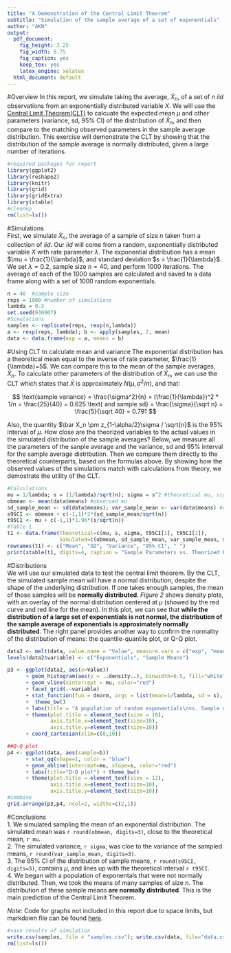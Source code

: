 ```yaml
---
title: "A Demonstration of the Central Limit Theorem"
subtitle: "Simulation of the sample average of a set of exponentials"
author: "AKN"
output:
  pdf_document:
    fig_height: 3.25
    fig_width: 8.75
    fig_caption: yes
    keep_tex: yes
    latex_engine: xelatex
  html_document: default
---
```

#Overview
  In this report, we simulate taking the average, $\bar X_n$, of a set of $n$ $iid$ observations from an exponentially distributed variable $X$. We will use the [Central Limit Theorem(CLT)](https://en.wikipedia.org/wiki/Central_limit_theorem) to calcuate the expected mean $\mu$ and other parameters (variance, sd, 95% CI) of the distribution of $\bar X_n$, and then compare to the matching observed parameters in the sample average distribution. This exercise will demonstrate the CLT by showing that the distribution of the sample average is normally distributed, given a large number of iterations. 
  
```r
#required packages for report
library(ggplot2)
library(reshape2)
library(knitr)
library(grid)  
library(gridExtra)
library(xtable)
#cleanup
rm(list=ls())
```

#Simulations  
  First, we simulate $\bar X_n$, the average of a sample of size $n$ taken from a collection of $iid$. Our $iid$ will come from a random, exponentially distributed variable $X$ with rate parameter $\lambda$. The exponential distribution has a mean $\mu = \frac{1}{\lambda}$, and standard deviation $s = \frac{1}{\lambda}$. We set $\lambda = 0.2$, sample size $n = 40$, and perform 1000 iterations. The average of each of the 1000 samples are calculated and saved to a data frame along with a set of 1000 random exponentials.  
  
```r
n = 40  #sample size
reps = 1000 #number of simulations
lambda = 0.2
set.seed(936907)
#Simulations
samples <- replicate(reps, rexp(n,lambda))
a <- rexp(reps, lambda); b <- apply(samples, 2, mean)
data <- data.frame(exp = a, means = b)
```  

#Using CLT to calculate mean and variance
  The exponential distribution has a theoretical mean equal to the inverse of rate parameter, $\frac{1}{\lambda}=5$. We can compare this to the mean of the sample averages, $\bar X_n$. To calculate other parameters of the distribution of $\bar X_n$, we can use the CLT which states that $\bar X$ is approximately $N(\mu, \sigma^2 / n)$, and that:  
  
$$ \text{sample variance} = \frac{\sigma^2}{n} = (\frac{1}{\lambda})^2 * 1/n = \frac{25}{40} =  0.625    
\text{  and sample sd} = \frac{\sigma}{\sqrt n} = \frac{5}{\sqrt 40} = 0.791 $$

Also, the quantity $\bar X_n \pm z_{1-\alpha/2}\sigma / \sqrt{n}$ is the 95% interval of $\mu$. How close are the theorized variables to the actual values in the simulated distribution of the sample averages? 
  Below, we measure all the parameters of the sanple average and the variance, sd and 95% interval for the sample average distribution. Then we compare them directly to the theoretical counterparts, based on the formulas above. By showing how the observed values of the simulations match with calculations from theory, we demostrate the utility of the CLT.  
  
```r
#Calculations
mu = 1/lambda; s = (1/lambda)/sqrt(n); sigma = s^2 #theoretical mu, sigma and s
obmean <- mean(data$means) #observed mu
sd_sample_mean <- sd(data$means); var_sample_mean <- var(data$means) #obs. s and sigma  
s95CI <- obmean + c(-1,1)*2*(sd_sample_mean/sqrt(n))
t95CI <- mu + c(-1,1)*1.96*(s/sqrt(n))
#Table 1
t1 <- data.frame(Theoretical=c(mu, s, sigma, t95CI[1], t95CI[2]), 
                 Simulated=c(obmean, sd_sample_mean, var_sample_mean, s95CI[1], s95CI[2]))
rownames(t1) <- c("Mean", "SD", "Variance", "95% CI", " ")
print(xtable(t1, digits=4, caption = "Sample Parameters vs. Theorized Parameters"), comment = FALSE)
```
  
#Distributions  
  We will use our simulated data to test the central limit theorem. By the CLT, the simulated sample mean will have a normal distribution, despite the shape of the underlying distribution. If one takes enough samples, the mean of those samples will be **normally distributed**. _Figure 2_ shows density plots, with an overlay of the normal distribution centered at $\mu$ (showed by the red curve and red line for the mean). In this plot, we can see that **while the distribution of a large set of exponentials is not normal, the distribution of the sample average of exponentials is approximately normally distributed**. The right panel provides another way to confirm the normality of the distribution of means: the quantile-quantile plot, or Q-Q plot. 

```r

data2 <- melt(data, value.name = "Value", measure.vars = c("exp", "means"))
levels(data2$variable) <- c("Exponentials", "Sample Means")

p3 <- ggplot(data2, aes(x=Value)) 
      + geom_histogram(aes(y = ..density..), binwidth=0.5, fill="white", color="blue") 
      + geom_vline(xintercept = mu, color="red") 
      + facet_grid(.~variable) 
      + stat_function(fun = dnorm, args = list(mean=1/lambda, sd = s), n = reps, color="red", lty=5, lwd=1.5) 
      +  theme_bw() 
      + labs(title = "A population of random exponentials\nvs. Sample means of random exponentials") 
      + theme(plot.title = element_text(size = 10), 
              axis.title.x=element_text(size=10), 
              axis.title.y=element_text(size=10)) 
      + coord_cartesian(xlim=c(0,10)) 

##Q-Q plot
p4 <- ggplot(data, aes(sample=b)) 
      + stat_qq(shape=1, color = "blue") 
      + geom_abline(intercept=mu, slope=s, color="red") 
      + labs(title="Q-Q plot") + theme_bw() 
      + theme(plot.title = element_text(size = 12), 
              axis.title.x=element_text(size=10), 
              axis.title.y=element_text(size=10))
#combine
grid.arrange(p3,p4, ncol=2, widths=c(2,1))
```  

\pagebreak 

#Conclusions  
  1. We simulated sampling the mean of an exponential distribution. The simulated mean was `r round(obmean, digits=3)`, close to the theoretical mean, `r mu`.  
  2. The simulated variance, `r sigma`, was cloe to the variance of the sampled means, `r round(var_sample_mean, digits=3)`.  
  3. The 95% CI of the distribution of sample means, `r round(s95CI, digits=3)`, contains $\mu$, and lines up with the theoretical interval `r t95CI`.  
  4. We began with a population of exponentals that were not normally distributed. Then, we took the means of many samples of size $n$. The distribution of these sample means **are normally distributed**. This is the main prediction of the Central Limit Theorem. 
  
_Note:_ Code for graphs not included in this report due to space limits, but markdown file can be found [here](https://github.com/anandi42/Stat_Inf/blob/master/CourseProj_part1.Rmd).


```r
#save results of simulation
write.csv(samples, file = "samples.csv"); write.csv(data, file="data.csv")
rm(list=ls())
```  


